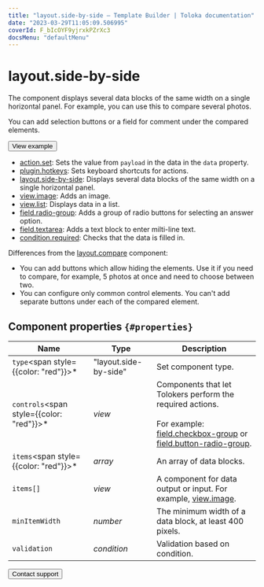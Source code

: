 ```yaml
---
title: "layout.side-by-side — Template Builder | Toloka documentation"
date: "2023-03-29T11:05:09.506995"
coverId: F_bIcOYF9yjrxkPZrXc3
docsMenu: "defaultMenu"
---
```


# layout.side-by-side

The component displays several data blocks of the same width on a single horizontal panel. For example, you can use this to compare several photos.

You can add selection buttons or a field for comment under the compared elements.

<Button themeColor="light" view="default" size="l" type="link" url="https://ya.cc/t/E15DUzkl44n8nE">View example</Button>

<Cut title="Components used in the example">

- [action.set](/docs/template-builder/reference/action.set): Sets the value from `payload` in the data in the `data` property.
- [plugin.hotkeys](/docs/template-builder/reference/plugin.hotkeys): Sets keyboard shortcuts for actions.
- [layout.side-by-side](/docs/template-builder/reference/layout.side-by-side): Displays several data blocks of the same width on a single horizontal panel.
- [view.image](/docs/template-builder/reference/view.image): Adds an image.
- [view.list](/docs/template-builder/reference/view.list): Displays data in a list.
- [field.radio-group](/docs/template-builder/reference/field.radio-group): Adds a group of radio buttons for selecting an answer option.
- [field.textarea](/docs/template-builder/reference/field.textarea): Adds a text block to enter milti-line text.
- [condition.required](/docs/template-builder/reference/condition.required): Checks that the data is filled in.

</Cut>

Differences from the [layout.compare](/docs/template-builder/reference/layout.compare) component:

- You can add buttons which allow hiding the elements. Use it if you need to compare, for example, 5 photos at once and need to choose between two.
- You can configure only common control elements. You can't add separate buttons under each of the compared element.

## Component properties `{#properties}`

**Name** | **Type** | **Description**
----- | ----- | -----
`type`<span style={{color: "red"}}>\*</span> | "layout.side-by-side" | Set component type.
`controls`<span style={{color: "red"}}>\*</span> | _view_ | Components that let Tolokers perform the required actions.<br/><br/>For example: [field.checkbox-group](/docs/template-builder/reference/field.checkbox-group) or [field.button-radio-group](/docs/template-builder/reference/field.button-radio-group).
`items`<span style={{color: "red"}}>\*</span> | _array_ | An array of data blocks.
`items[]` | _view_ | A component for data output or input. For example, [view.image](/docs/template-builder/reference/view.image).
`minItemWidth` | _number_ | The minimum width of a data block, at least 400 pixels.
`validation` | _condition_ | Validation based on condition.

<Button themeColor="light" view="default" size="l" type="link" url="/docs/guide/troubleshooting/support?form-source=template-builder-reference-layout-side-by-side">Contact support</Button>